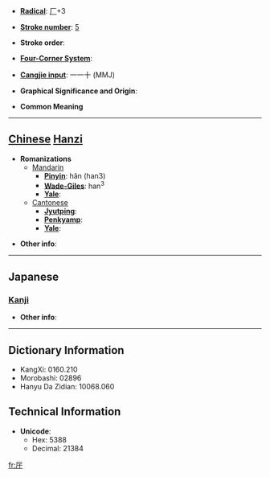 * '''[[Wiktionary:Chinese radical index| Radical]]''': [[Wiktionary:Chinese radical index 厂|厂]]+3

* '''[[Wiktionary:Chinese total strokes index|Stroke number]]''': [[Wiktionary:Chinese total strokes index 5|5]]

* '''Stroke order''': 

* '''[[Wiktionary:Chinese four corner index|Four-Corner System]]''': 

* '''[[Wiktionary:Chinese Cangjie index|Cangjie input]]''': 一一十 (MMJ)

* '''Graphical Significance and Origin''': 

* '''Common Meaning'''

----

== [[Chinese]] [[Hanzi]] ==

* '''Romanizations'''
** [[Mandarin]]
*** '''[[Pinyin]]''': hǎn (han3)
*** '''[[Wade-Giles]]''': han<sup>3</sup>
*** '''[[Yale]]''': 
**[[Cantonese]]
***'''[[Jyutping]]''':
***'''[[Penkyamp]]''': 
***'''[[Yale]]''': 

* '''Other info''': 

----

==Japanese==
===[[Kanji]]===
{{kanji|on readings=[[かん]] (kan)|kun readings=[[がんだれ]] (gandare)}}

* '''Other info''':  

----

== Dictionary Information ==

* KangXi: 0160.210
* Morobashi: 02896
* Hanyu Da Zidian: 10068.060

== Technical Information ==

* '''Unicode''':
** Hex: 5388
** Decimal: 21384

[[fr:厈]]